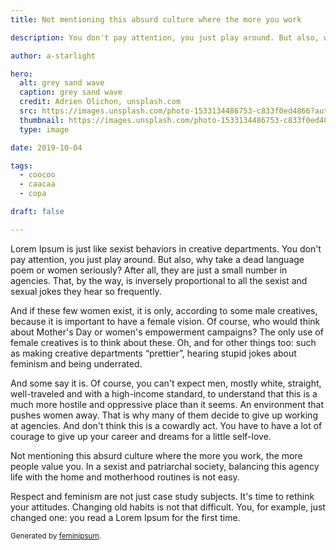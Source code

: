 ```yaml
---
title: Not mentioning this absurd culture where the more you work

description: You don't pay attention, you just play around. But also, why take a dead language poem or women seriously?

author: a-starlight

hero:
  alt: grey sand wave
  caption: grey sand wave
  credit: Adrien Olichon, unsplash.com
  src: https://images.unsplash.com/photo-1533134486753-c833f0ed4866?auto=format&fit=crop&q=80&w=3540&ixlib=rb-4.0.3&ixid=M3wxMjA3fDB8MHxwaG90by1wYWdlfHx8fGVufDB8fHx8fA%3D%3D
  thumbnail: https://images.unsplash.com/photo-1533134486753-c833f0ed4866?auto=format&fit=crop&q=80&w=3540&ixlib=rb-4.0.3&ixid=M3wxMjA3fDB8MHxwaG90by1wYWdlfHx8fGVufDB8fHx8fA%3D%3D
  type: image

date: 2019-10-04

tags:
  - coocoo
  - caacaa
  - copa

draft: false

---
```



Lorem Ipsum is just like sexist behaviors in creative departments. You don't pay attention, you just play around. But also, why take a dead language poem or women seriously? After all, they are just a small number in agencies. That, by the way, is inversely proportional to all the sexist and sexual jokes they hear so frequently.

And if these few women exist, it is only, according to some male creatives, because it is important to have a female vision. Of course, who would think about Mother's Day or women's empowerment campaigns? The only use of female creatives is to think about these. Oh, and for other things too: such as making creative departments “prettier”, hearing stupid jokes about feminism and being underrated.

<Codex
  code='console.log("Creative department is supposed to be a happy and diverse environment.");'
  language="js"
/>

And some say it is. Of course, you can't expect men, mostly white, straight, well-traveled and with a high-income standard, to understand that this is a much more hostile and oppressive place than it seems. An environment that pushes women away. That is why many of them decide to give up working at agencies. And don't think this is a cowardly act. You have to have a lot of courage to give up your career and dreams for a little self-love.

<Media
  alt="grey sand wave"
  caption="grey sand wave"
  credit="Adrien Olichon, unsplash.com"
  height="2360"
  src="https://images.unsplash.com/photo-1533134486753-c833f0ed4866?auto=format&fit=crop&q=80&w=3540&ixlib=rb-4.0.3&ixid=M3wxMjA3fDB8MHxwaG90by1wYWdlfHx8fGVufDB8fHx8fA%3D%3D"
  type="image"
  width="3540"
/>

Not mentioning this absurd culture where the more you work, the more people value you. In a sexist and patriarchal society, balancing this agency life with the home and motherhood routines is not easy.

Respect and feminism are not just case study subjects. It's time to rethink your attitudes. Changing old habits is not that difficult. You, for example, just changed one: you read a Lorem Ipsum for the first time.

<small>Generated by [feminipsum](https://feminipsum.org).</small>